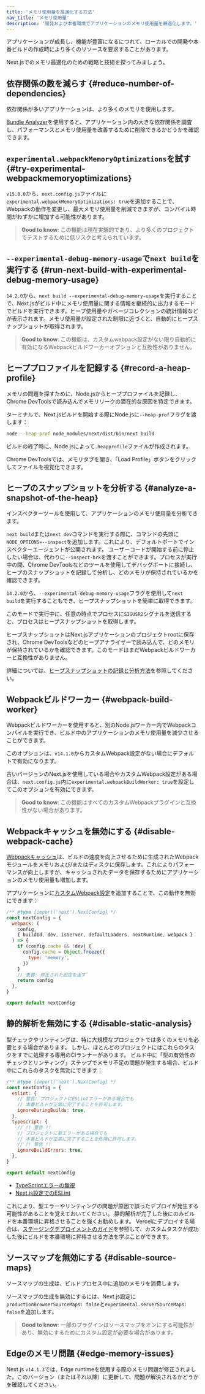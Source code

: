 ```yaml
---
title: 'メモリ使用量を最適化する方法'
nav_title: 'メモリ使用量'
description: '開発および本番環境でアプリケーションのメモリ使用量を最適化します。'
---
```


アプリケーションが成長し、機能が豊富になるにつれて、ローカルでの開発や本番ビルドの作成時により多くのリソースを要求することがあります。

Next.jsでのメモリ最適化のための戦略と技術を探ってみましょう。

## 依存関係の数を減らす {#reduce-number-of-dependencies}

依存関係が多いアプリケーションは、より多くのメモリを使用します。

[Bundle Analyzer](/docs/app/guides/package-bundling)を使用すると、アプリケーション内の大きな依存関係を調査し、パフォーマンスとメモリ使用量を改善するために削除できるかどうかを確認できます。

## `experimental.webpackMemoryOptimizations`を試す {#try-experimental-webpackmemoryoptimizations}

`v15.0.0`から、`next.config.js`ファイルに`experimental.webpackMemoryOptimizations: true`を追加することで、Webpackの動作を変更し、最大メモリ使用量を削減できますが、コンパイル時間がわずかに増加する可能性があります。

> **Good to know**: この機能は現在実験的であり、より多くのプロジェクトでテストするために低リスクと考えられています。

## `--experimental-debug-memory-usage`で`next build`を実行する {#run-next-build-with-experimental-debug-memory-usage}

`14.2.0`から、`next build --experimental-debug-memory-usage`を実行することで、Next.jsがビルド中にメモリ使用量に関する情報を継続的に出力するモードでビルドを実行できます。ヒープ使用量やガベージコレクションの統計情報などが表示されます。メモリ使用量が設定された制限に近づくと、自動的にヒープスナップショットが取得されます。

> **Good to know**: この機能は、カスタムwebpack設定がない限り自動的に有効になるWebpackビルドワーカーオプションと互換性がありません。

## ヒーププロファイルを記録する {#record-a-heap-profile}

メモリの問題を探すために、Node.jsからヒーププロファイルを記録し、Chrome DevToolsで読み込んでメモリリークの潜在的な原因を特定できます。

ターミナルで、Next.jsビルドを開始する際にNode.jsに`--heap-prof`フラグを渡します：

```sh
node --heap-prof node_modules/next/dist/bin/next build
```

ビルドの終了時に、Node.jsによって`.heapprofile`ファイルが作成されます。

Chrome DevToolsでは、メモリタブを開き、「Load Profile」ボタンをクリックしてファイルを視覚化できます。

## ヒープのスナップショットを分析する {#analyze-a-snapshot-of-the-heap}

インスペクターツールを使用して、アプリケーションのメモリ使用量を分析できます。

`next build`または`next dev`コマンドを実行する際に、コマンドの先頭に`NODE_OPTIONS=--inspect`を追加します。これにより、デフォルトポートでインスペクターエージェントが公開されます。
ユーザーコードが開始する前に停止したい場合は、代わりに`--inspect-brk`を渡すことができます。プロセスが実行中の間、Chrome DevToolsなどのツールを使用してデバッグポートに接続し、ヒープのスナップショットを記録して分析し、どのメモリが保持されているかを確認できます。

`14.2.0`から、`--experimental-debug-memory-usage`フラグを使用して`next build`を実行することもでき、ヒープスナップショットを簡単に取得できます。

このモードで実行中に、任意の時点でプロセスに`SIGUSR2`シグナルを送信すると、プロセスはヒープスナップショットを取得します。

ヒープスナップショットはNext.jsアプリケーションのプロジェクトrootに保存され、Chrome DevToolsなどのヒープアナライザーで読み込んで、どのメモリが保持されているかを確認できます。このモードはまだWebpackビルドワーカーと互換性がありません。

詳細については、[ヒープスナップショットの記録と分析方法](https://developer.chrome.com/docs/devtools/memory-problems/heap-snapshots)を参照してください。

## Webpackビルドワーカー {#webpack-build-worker}

Webpackビルドワーカーを使用すると、別のNode.jsワーカー内でWebpackコンパイルを実行でき、ビルド中のアプリケーションのメモリ使用量を減少させることができます。

このオプションは、`v14.1.0`からカスタムWebpack設定がない場合にデフォルトで有効になります。

古いバージョンのNext.jsを使用している場合やカスタムWebpack設定がある場合は、`next.config.js`内に`experimental.webpackBuildWorker: true`を設定してこのオプションを有効にできます。

> **Good to know**: この機能はすべてのカスタムWebpackプラグインと互換性がない場合があります。

## Webpackキャッシュを無効にする {#disable-webpack-cache}

[Webpackキャッシュ](https://webpack.js.org/configuration/cache/)は、ビルドの速度を向上させるために生成されたWebpackモジュールをメモリおよび/またはディスクに保存します。これによりパフォーマンスが向上しますが、キャッシュされたデータを保存するためにアプリケーションのメモリ使用量も増加します。

アプリケーションに[カスタムWebpack設定](/docs/app/api-reference/config/next-config-js/webpack)を追加することで、この動作を無効にできます：

```js title="next.config.mjs"
/** @type {import('next').NextConfig} */
const nextConfig = {
  webpack: (
    config,
    { buildId, dev, isServer, defaultLoaders, nextRuntime, webpack }
  ) => {
    if (config.cache && !dev) {
      config.cache = Object.freeze({
        type: 'memory',
      })
    }
    // 重要: 修正された設定を返す
    return config
  },
}

export default nextConfig
```

## 静的解析を無効にする {#disable-static-analysis}

型チェックやリンティングは、特に大規模なプロジェクトでは多くのメモリを必要とする場合があります。
しかし、ほとんどのプロジェクトにはこれらのタスクをすでに処理する専用のCIランナーがあります。
ビルド中に「型の有効性のチェックとリンティング」ステップでメモリ不足の問題が発生する場合、ビルド中にこれらのタスクを無効にできます：

```js title="next.config.mjs"
/** @type {import('next').NextConfig} */
const nextConfig = {
  eslint: {
    // 警告: プロジェクトにESLintエラーがある場合でも
    // 本番ビルドが正常に完了することを許可します。
    ignoreDuringBuilds: true,
  },
  typescript: {
    // !! 警告 !!
    // プロジェクトに型エラーがある場合でも
    // 本番ビルドが正常に完了することを危険に許可します。
    // !! 警告 !!
    ignoreBuildErrors: true,
  },
}

export default nextConfig
```

- [TypeScriptエラーの無視](/docs/app/api-reference/config/typescript#disabling-typescript-errors-in-production)
- [Next.js設定でのESLint](https://nextjs.org/docs/canary/pages/api-reference/config/next-config-js/eslint)

これにより、型エラーやリンティングの問題が原因で誤ったデプロイが発生する可能性があることを覚えておいてください。
静的解析が完了した後にのみビルドを本番環境に昇格させることを強くお勧めします。
Vercelにデプロイする場合は、[ステージングデプロイメントのガイド](https://vercel.com/docs/deployments/managing-deployments#staging-and-promoting-a-production-deployment)を参照して、カスタムタスクが成功した後にビルドを本番環境に昇格させる方法を学ぶことができます。

## ソースマップを無効にする {#disable-source-maps}

ソースマップの生成は、ビルドプロセス中に追加のメモリを消費します。

ソースマップの生成を無効にするには、Next.js設定に`productionBrowserSourceMaps: false`と`experimental.serverSourceMaps: false`を追加します。

> **Good to know**: 一部のプラグインはソースマップをオンにする可能性があり、無効にするためにカスタム設定が必要な場合があります。

## Edgeのメモリ問題 {#edge-memory-issues}

Next.js `v14.1.3`では、Edge runtimeを使用する際のメモリ問題が修正されました。このバージョン（またはそれ以降）に更新して、問題が解決されるかどうかを確認してください。
